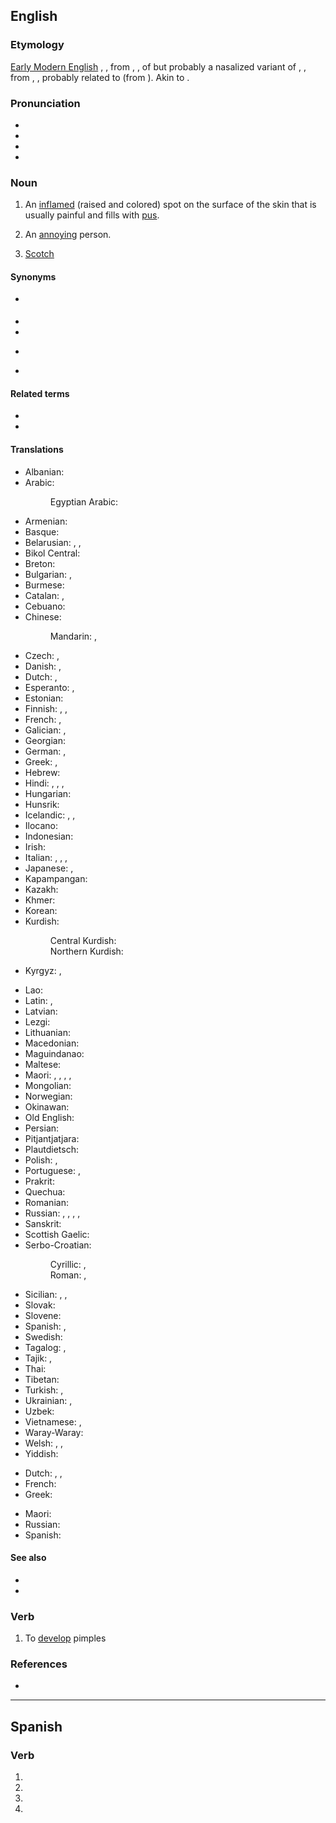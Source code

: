 ==English==
{{wikipedia}}

===Etymology===
[[w:Early Modern English|Early Modern English]] {{m|en|pimple}}, {{m|en|pumple}}, from {{inh|en|enm|pymple}}, {{m|enm|pympyl}}, of {{unk|en|uncertain origin}} but probably a nasalized variant of {{inh|en|ang|*pipel}}, {{m|ang|*pypel}}, from {{der|en|ang|piplian}}, {{m|ang|pyplian|t=to break out in pimples, show eruptions}}, probably related to {{cog|la|papula||pimple, pustule}} (from {{der|en|ine-pro|*pap-|t=[[pock]] mark, nipple}}).  Akin to {{cog|ang|pipliġende||having [[shingles]]}}.

===Pronunciation===
* {{enPR|pĭm'p(ə)l}}
* {{IPA|en|/ˈpɪmp(ə)l/}}
* {{audio|en|En-us-pimple.ogg|Audio (US)}}
* {{rhymes|en|ɪmpəl|s=2}}

===Noun===
{{en-noun}}

# An [[inflame]]d (raised and colored) spot on the surface of the skin that is usually painful and fills with [[pus]].
#:{{ux|en|I had to pop that embarrassing '''pimple''', it was huge and red and on the tip of my nose.}}
# {{lb|en|slang}} An [[annoying]] person.
#:{{ux|en|He's such a '''pimple'''! I wish he'd stop being so irritating!}}
# {{lb|en|Cockney rhyming slang}} [[Scotch]] {{gloss|whisky}}
#: {{synonyms|en|pimple and blotch}}

====Synonyms====
* {{l|en|acker}} {{qualifier|old Australian slang}}
* {{l|en|acne}}
* {{l|en|pustule}}
* {{l|en|spot}} {{qualifier|UK|slang}}
* {{l|en|zit}} {{qualifier|US|slang}}

====Related terms====
* {{l|en|pimpled}}
* {{l|en|pimply}}

====Translations====
{{trans-top|inflamed spot on the surface of the skin}}
* Albanian: {{t+|sq|puçërr}}
* Arabic: {{t|ar|بَثْرَة|f}}
*: Egyptian Arabic: {{t|arz|حبة|f|tr=ḥaba|sc=Arab}}
* Armenian: {{t+|hy|պզուկ}}
* Basque: {{t|eu|oilaur}}
* Belarusian: {{t|be|прышч|m|sc=Cyrl}}, {{t|be|ву́гар|m|sc=Cyrl}}, {{t|be|вуго́р|m|sc=Cyrl}}
* Bikol Central: {{t+|bcl|punggod}}
* Breton: {{t+|br|burbu}}
* Bulgarian: {{t+|bg|пъ́пка|f}}, {{t|bg|пъ́пчица|f}}
* Burmese: {{t+|my|ဝက်ခြံ|sc=Mymr}}
* Catalan: {{t+|ca|bua|f}}, {{t|ca|buba|f}}
* Cebuano: {{t|ceb|bugas}}
* Chinese:
*: Mandarin: {{t+|cmn|疙瘩|tr=gēda|sc=Hani}}, {{t+|cmn|丘疹|tr=qiūzhěn|sc=Hani}}
* Czech: {{t|cs|uher|m}}, {{t|cs|pupínek|m}}
* Danish: {{t|da|filipens}}, {{t+|da|bums|c}}
* Dutch: {{t+|nl|puist|f}}, {{t+|nl|pukkel}}
* Esperanto: {{t|eo|akno}}, {{t|eo|aknero}}
* Estonian: {{t|et|vistrik}}
* Finnish: {{t+|fi|näppy}}, {{t+|fi|finni}}, {{t|fi|märkänäppylä}}
* French: {{t+|fr|bouton|m}}, {{t+|fr|pustule|f}}
* Galician: {{t+|gl|espiña|f}}, {{t+|gl|gran|m}}
* Georgian: {{t|ka|მუწუკი|sc=Geor}}
* German: {{t+|de|Pickel|m}}, {{t|de|Oas|n}} {{qualifier|Bavaria}}
* Greek: {{t+|el|σπυρί|n}}, {{t+|el|σπυράκι|n}}
* Hebrew: {{t|he|פִּצְעוֹן|tr=pitson}}
* Hindi: {{t|hi|मुंहासा|m}}, {{t+|hi|फुड़िया|f}}, {{t+|hi|स्फोटिका|f}}, {{t+|hi|फुंसी|f}}
* Hungarian: {{t+|hu|pattanás}}
* Hunsrik: {{t|hrx|Spingje|f}}
* Icelandic: {{t|is|nabbi|m}}, {{t+|is|bóla|f}}, {{t+|is|graftarbóla|f}}
* Ilocano: {{t|ilo|kamuro}}
* Indonesian: {{t+|id|jerawat}}
* Irish: {{t|ga|goirín|m}}
* Italian: {{t+|it|pustola}}, {{t|it|pustoletta}}, {{t+|it|brufolo|m}}, {{t+|it|foruncolo|m}}
* Japanese: {{t+|ja|面皰|tr=にきび, níkibi}}, {{t|ja|丘疹|tr=きゅうしん, kyūshin}}
* Kapampangan: {{t|pam|punggod}}
* Kazakh: {{t|kk|безеу|sc=Cyrl}}
* Khmer: {{t+|km|មុន}}
* Korean: {{t+|ko|여드름}}
* Kurdish:
*: Central Kurdish: {{t|ckb|زیپکە}}
*: Northern Kurdish: {{t+|kmr|pizik|f}}
* Kyrgyz: {{t+|ky|ысык}}, {{t+|ky|безетки}}
{{trans-mid}}
* Lao: {{t|lo|ສິວ}}
* Latin: {{t|la|pustula|f}}, {{t|la|papula|f}}
* Latvian: {{t|lv|pūte|f}}
* Lezgi: {{t|lez|твар}}
* Lithuanian: {{t|lt|spuogas|m}}
* Macedonian: {{t|mk|бубула|f|sc=Cyrl}}
* Maguindanao: {{t|mdh|pamenus}}
* Maltese: {{t-needed|mt}}
* Maori: {{t|mi|kiritona}}, {{t|mi|para}}, {{t|mi|mariao}}, {{t|mi|huahua}}, {{t|mi|mokamoka}}
* Mongolian: {{t+|mn|батга|sc=Cyrl}}
* Norwegian: {{t+|no|kvise|c}}
* Okinawan: {{t|ryu|にくん|tr=nikun}}
* Old English: {{t-needed|ang}}
* Persian: {{t+|fa|جوش|tr=juš}}
* Pitjantjatjara: {{t-needed|pjt}}
* Plautdietsch: {{t|pdt|Pekjel|m}}
* Polish: {{t+|pl|pryszcz|m-in}}, {{t+|pl|krosta|f}}
* Portuguese: {{t+|pt|borbulha|f}}, {{t+|pt|espinha|f}}
* Prakrit: {{t|inc-pra|𑀨𑁄𑀟𑀺𑀬𑀸|f}}
* Quechua: {{t|qu|cupu}}
* Romanian: {{t+|ro|coș}}
* Russian: {{t+|ru|прыщ|m}}, {{t+|ru|пры́щик|m}}, {{t+|ru|у́горь|m}}, {{t+|ru|па́пула|f}}, {{t+|ru|пупы́рышек|m}}
* Sanskrit: {{t+|sa|स्फोटिका|f}}
* Scottish Gaelic: {{t|gd|pluc|m}}
* Serbo-Croatian:
*: Cyrillic: {{t|sh|бубуљица|f|sc=Cyrl}}, {{t|sh|пришт|m|sc=Cyrl}}
*: Roman: {{t+|sh|bubuljica|f}}, {{t+|sh|prišt|m}}
* Sicilian: {{t+|scn|cocciu|m}}, {{t|scn|cucciteḍḍu|m}}, {{t+|scn|pàpula|f}}
* Slovak: {{t|sk|pupienok|m}}
* Slovene: {{t|sl|pustula|f}}
* Spanish: {{t+|es|espinilla|f}}, {{t+|es|grano|m}}
* Swedish: {{t+|sv|finne|c}}
* Tagalog: {{t|tl|tagihawat}}, {{t|tl|katil}} {{qualifier|very itchy}}
* Tajik: {{t+|tg|гармича}}, {{t|tg|рихинак}}
* Thai: {{t+|th|สิว}}
* Tibetan: {{t|bo|ཐོར་པ}}
* Turkish: {{t+|tr|sivilce}}, {{t+|tr|sızanak}}
* Ukrainian: {{t|uk|прищ|m|sc=Cyrl}}, {{t|uk|вуго́р|m|sc=Cyrl}}
* Uzbek: {{t+|uz|boʻjama}}
* Vietnamese: {{t+|vi|mụn nhọt}}, {{t+|vi|mụn}}
* Waray-Waray: {{t|war|punggod}}
* Welsh: {{t|cy|tosyn|m}}, {{t|cy|ploryn|m}}, {{t|cy|pigodyn|m}}
* Yiddish: {{t|yi|פּרישטש|m}}
{{trans-bottom}}

{{trans-top|annoying person}}
* Dutch: {{t+|nl|etter|m}}, {{t+|nl|puistenkop|m}}, {{t+|nl|ellendeling|m}}
* French: {{t+|fr|casse-couilles|m}}
* Greek: {{t|el|κακό σπυρί|n}}
{{trans-mid}}
* Maori: {{t|mi|pōrearea}}
* Russian: {{t+|ru|негодя́й|m}}
* Spanish: {{t+|es|pendejo|m}}
{{trans-bottom}}

====See also====
* {{l|en|blackhead}}
* {{l|en|whitehead}}

===Verb===
{{en-verb}}

# To [[develop]] pimples

===References===
* {{R:OED}}

----

==Spanish==

===Verb===
{{head|es|verb form}}

# {{es-verb form of|pimplar|ending=-ar|mood=subjunctive|tense=present|number=s|person=1}}
# {{es-verb form of|pimplar|ending=-ar|mood=subjunctive|tense=present|number=s|person=2|formal=y}}
# {{es-verb form of|pimplar|ending=-ar|mood=subjunctive|tense=present|number=s|person=3}}
# {{es-verb form of|pimplar|ending=-ar|mood=imperative|number=s|person=2|formal=y|sense=affirmative}}
